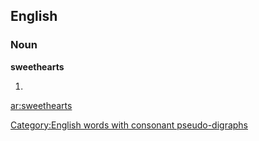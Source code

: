 ==English==

===Noun===
'''sweethearts'''

# {{plural of|[[sweetheart]]}}

[[Category:English words with consonant pseudo-digraphs]]
[[ar:sweethearts]]